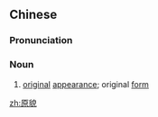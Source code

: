==Chinese==
{{zh-forms}}

===Pronunciation===
{{zh-pron
|m=yuánmào
|c=jyun4 maau6
|mn=goân-māu
|cat=n
}}

===Noun===
{{zh-noun}}

# [[original]] [[appearance]]; original [[form]]

[[zh:原貌]]